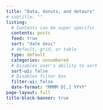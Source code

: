 ```yaml
---
title: "Data, donuts, and detours"
# subtitle: ""
listing:
  # Contents can be super specific
  contents: posts
  feed: true
  sort: "date desc"
  # default, grid, or table
  type: default
  categories: unnumbered
  # Disables user's ability to sort
  sort-ui: false
  # Disables filter box
  filter-ui: false
  date-format: "MMMM D[,] YYYY"
page-layout: full
title-block-banner: true
---
```



